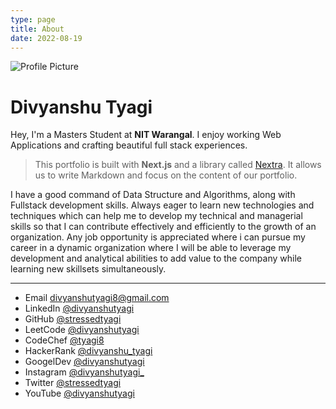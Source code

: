 ```yaml
---
type: page
title: About
date: 2022-08-19
---
```



<Image
  priority
  src="/images/profile.jpg"
  alt="Profile Picture"
  width={150}
  height={150}
  priority
  className={utilStyles.borderCircle}
/>

# Divyanshu Tyagi

Hey, I'm a Masters Student at **NIT Warangal**. I enjoy working Web Applications and crafting beautiful full stack experiences.

> This portfolio is built with **Next.js** and a library called [Nextra](https://nextra.vercel.app/). It allows us to write Markdown and focus on the content of our portfolio.

I have a good command of Data Structure and Algorithms, along with Fullstack development skills. Always eager to learn new technologies and techniques which can help me to develop my technical and managerial skills so that I can contribute effectively and efficiently to the growth of an organization. Any job opportunity is appreciated where i can pursue my career in a dynamic organization where I will be able to leverage my development and analytical abilities to add value to the company while learning new skillsets simultaneously.

---

- Email divyanshutyagi8@gmail.com
- LinkedIn [@divyanshutyagi](https://www.linkedin.com/in/divyanshutyagi/)
- GitHub [@stressedtyagi](https://github.com/stressedtyagi)
- LeetCode [@divyanshutyagi](https://leetcode.com/divyanshutyagi/)
- CodeChef [@tyagi8](https://www.codechef.com/users/tyagi8)
- HackerRank [@divyanshu_tyagi](https://www.hackerrank.com/divyanshu_tyagi)
- GoogelDev [@divyanshutyagi](https://developers.google.com/profile/u/divyanshutyagi)
- Instagram [@divyanshutyagi\_](https://instagram.com/divyanshutyagi_)
- Twitter [@stressedtyagi](https://twitter.com/stressedtyagi)
- YouTube [@divyanshutyagi](https://www.youtube.com/channel/UCiJA--r7liMKueiIr_OH3oQ)
